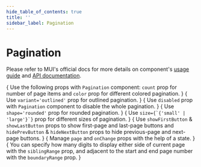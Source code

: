 ```yaml
---
hide_table_of_contents: true
title: ''
sidebar_label: Pagination
---
```




<h1 className='!m-0'>Pagination</h1>

Please refer to MUI's official docs for more details on component's [usage guide](https://mui.com/material-ui/react-pagination/) and [API documentation](https://mui.com/material-ui/react-pagination/#api).

<Grid container spacing={6}>
  <Grid item xs={12} md={6}>
    <CardSnippet
      title='Basic Pagination'
      code={SourceCodePaginationBasic}
    >
      {
        <Typography className='mbe-4'>
          Use the following props with <code>Pagination</code> component: <code>count</code> prop for number of page items and <code>color</code> prop for different colored pagination.
        </Typography>
      }
      <PaginationBasic />
    </CardSnippet>
  </Grid>
  <Grid item xs={12} md={6}>
    <CardSnippet
      title='Outlined Pagination'
      code={SourceCodePaginationOutlined}
    >
      {
        <Typography className='mbe-4'>
          Use <code>variant='outlined'</code> prop for outlined pagination.
        </Typography>
      }
      <PaginationOutlined />
    </CardSnippet>
  </Grid>
  <Grid item xs={12} md={6}>
    <CardSnippet
      title='Disabled Pagination'
      code={SourceCodePaginationDisabled}
    >
      {
        <Typography className='mbe-4'>
          Use <code>disabled</code> prop with <code>Pagination</code> component to disable the whole pagination.
        </Typography>
      }
      <PaginationDisabled />
    </CardSnippet>
  </Grid>
  <Grid item xs={12} md={6}>
    <CardSnippet
      title='Rounded Pagination'
      code={SourceCodePaginationRounded}
    >
      {
        <Typography className='mbe-4'>
          Use <code>shape='rounded'</code> prop for rounded pagination.
        </Typography>
      }
      <PaginationRounded />
    </CardSnippet>
  </Grid>
  <Grid item xs={12} md={6}>
    <CardSnippet
      title='Sizes'
      code={SourceCodePaginationSizes}
    >
      {
        <Typography className='mbe-4'>
          Use <code>size={`{'small' | 'large'}`}</code> prop for different sizes of pagination.
        </Typography>
      }
      <PaginationSizes />
    </CardSnippet>
  </Grid>
  <Grid item xs={12} md={6}>
    <CardSnippet
      title='Buttons'
      code={SourceCodePaginationButtons}
    >
      {
        <Typography className='mbe-4'>
          Use <code>showFirstButton</code> & <code>showLastButton</code> props to show first-page and last-page buttons and <code>hidePrevButton</code> & <code>hideNextButton</code> props to hide previous-page and next-page buttons.
        </Typography>
      }
      <PaginationButtons />
    </CardSnippet>
  </Grid>
  <Grid item xs={12}>
    <CardSnippet
      title='Controlled Pagination'
      code={SourceCodePaginationControlled}
    >
      {
        <Typography className='mbe-4'>
          Manage <code>page</code> and <code>onChange</code> props with the help of a state.
        </Typography>
      }
      <PaginationControlled />
    </CardSnippet>
  </Grid>
  <Grid item xs={12}>
    <CardSnippet
      title='Pagination Ranges'
      code={SourceCodePaginationRanges}
    >
      {
        <Typography className='mbe-4'>
          You can specify how many digits to display either side of current page with the <code>siblingRange</code> prop, and adjacent to the start and end page number with the <code>boundaryRange</code> prop.
        </Typography>
      }
      <PaginationRanges />
    </CardSnippet>
  </Grid>
</Grid>